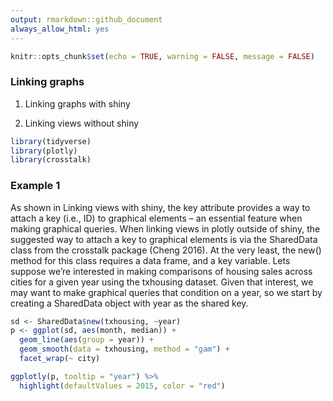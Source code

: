 ```yaml
---
output: rmarkdown::github_document
always_allow_html: yes
---
```



```r
knitr::opts_chunk$set(echo = TRUE, warning = FALSE, message = FALSE)
```

### Linking graphs 

1. Linking graphs with shiny

2. Linking views without shiny

```r
library(tidyverse)
library(plotly)
library(crosstalk)

```

### Example 1

As shown in Linking views with shiny, the key attribute provides a way to attach a key (i.e., ID) to graphical elements – an essential feature when making graphical queries. When linking views in plotly outside of shiny, the suggested way to attach a key to graphical elements is via the SharedData class from the crosstalk package (Cheng 2016). At the very least, the new() method for this class requires a data frame, and a key variable. Lets suppose we’re interested in making comparisons of housing sales across cities for a given year using the txhousing dataset. Given that interest, we may want to make graphical queries that condition on a year, so we start by creating a SharedData object with year as the shared key.

```r
sd <- SharedData$new(txhousing, ~year)
p <- ggplot(sd, aes(month, median)) +
  geom_line(aes(group = year)) + 
  geom_smooth(data = txhousing, method = "gam") + 
  facet_wrap(~ city)

ggplotly(p, tooltip = "year") %>%
  highlight(defaultValues = 2015, color = "red")

```
